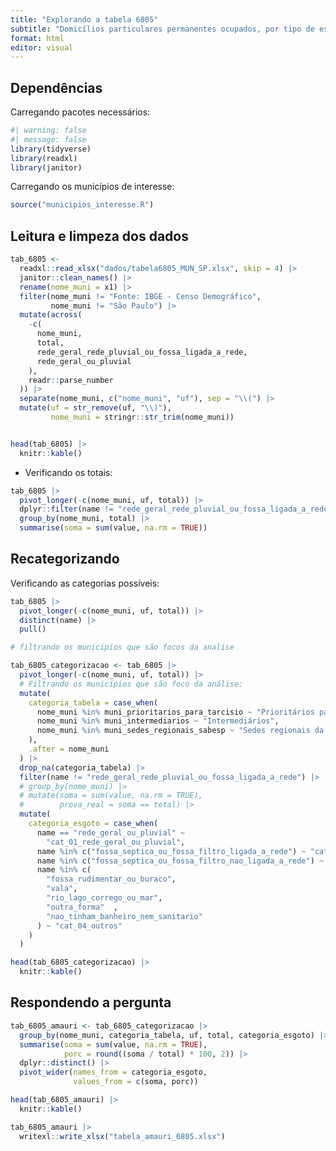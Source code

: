 ```yaml
---
title: "Explorando a tabela 6805"
subtitle: "Domicílios particulares permanentes ocupados, por tipo de esgotamento sanitário"
format: html
editor: visual
---
```



## Dependências

Carregando pacotes necessários:

```r
#| warning: false
#| message: false
library(tidyverse)
library(readxl)
library(janitor)
```


Carregando os municípios de interesse:

```r
source("municipios_interesse.R")
```


## Leitura e limpeza dos dados


```r
tab_6805 <-
  readxl::read_xlsx("dados/tabela6805_MUN_SP.xlsx", skip = 4) |>
  janitor::clean_names() |>
  rename(nome_muni = x1) |>
  filter(nome_muni != "Fonte: IBGE - Censo Demográfico",
         nome_muni != "São Paulo") |>
  mutate(across(
    -c(
      nome_muni,
      total,
      rede_geral_rede_pluvial_ou_fossa_ligada_a_rede,
      rede_geral_ou_pluvial
    ),
    readr::parse_number
  )) |>
  separate(nome_muni, c("nome_muni", "uf"), sep = "\\(") |>
  mutate(uf = str_remove(uf, "\\)"),
         nome_muni = stringr::str_trim(nome_muni))


head(tab_6805) |> 
  knitr::kable()
```

-   Verificando os totais:

```r
tab_6805 |> 
  pivot_longer(-c(nome_muni, uf, total)) |>  
  dplyr::filter(name != "rede_geral_rede_pluvial_ou_fossa_ligada_a_rede") |> 
  group_by(nome_muni, total) |> 
  summarise(soma = sum(value, na.rm = TRUE))

```

## Recategorizando

Verificando as categorias possíveis:

```r
tab_6805 |> 
  pivot_longer(-c(nome_muni, uf, total)) |> 
  distinct(name) |> 
  pull()
```


```r
# filtrando os municipios que são focos da analise

tab_6805_categorizacao <- tab_6805 |>
  pivot_longer(-c(nome_muni, uf, total)) |>
  # Filtrando os municípios que são foco da análise:
  mutate(
    categoria_tabela = case_when(
      nome_muni %in% muni_prioritarios_para_tarcisio ~ "Prioritários para Tarcísio",
      nome_muni %in% muni_intermediarios ~ "Intermediários",
      nome_muni %in% muni_sedes_regionais_sabesp ~ "Sedes regionais da Sabesp"
    ),
    .after = nome_muni
  ) |>
  drop_na(categoria_tabela) |>
  filter(name != "rede_geral_rede_pluvial_ou_fossa_ligada_a_rede") |>
  # group_by(nome_muni) |>
  # mutate(soma = sum(value, na.rm = TRUE),
  #        prova_real = soma == total) |>
  mutate(
    categoria_esgoto = case_when(
      name == "rede_geral_ou_pluvial" ~
        "cat_01_rede_geral_ou_pluvial",
      name %in% c("fossa_septica_ou_fossa_filtro_ligada_a_rede") ~ "cat_02_fossa_septica_ou_fossa_filtro_ligada_a_rede",
      name %in% c("fossa_septica_ou_fossa_filtro_nao_ligada_a_rede") ~ "cat_03_fossa_septica_ou_fossa_filtro_nao_ligada_a_rede",
      name %in% c(
        "fossa_rudimentar_ou_buraco",
        "vala",
        "rio_lago_corrego_ou_mar",
        "outra_forma"  ,
        "nao_tinham_banheiro_nem_sanitario"
      ) ~ "cat_04_outros"
    )
  )

head(tab_6805_categorizacao) |> 
  knitr::kable()

```

## Respondendo a pergunta

```r
tab_6805_amauri <- tab_6805_categorizacao |>
  group_by(nome_muni, categoria_tabela, uf, total, categoria_esgoto) |>
  summarise(soma = sum(value, na.rm = TRUE),
            porc = round((soma / total) * 100, 2)) |>
  dplyr::distinct() |>
  pivot_wider(names_from = categoria_esgoto,
              values_from = c(soma, porc))

head(tab_6805_amauri) |> 
  knitr::kable()

tab_6805_amauri |>
  writexl::write_xlsx("tabela_amauri_6805.xlsx")

```
